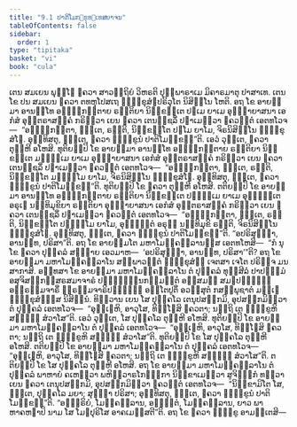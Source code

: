 ```yaml
---
title: "9.1 ປາຕິໂມກ຺ຂຸທ຺ເທສຍາຈນ"
tableOfContents: false
sidebar:
  order: 1
type: "tipitaka"
basket: "vi"
book: "cula"
---
```



<DynamicBreadcrumb />

<Division number="383" book="cula">

<Paragraph number="1854" book="cula">
ເຕນ ສມເຍນ ພຸທ຺ໂຘ ຠຄວາ ສາວຕ຺ຖິຍໍ ວິຫຣຕິ ປຸພ຺ພາຣາເມ ມິຄາຣມາຕຸ ປາສາເທ. ເຕນ ໂຂ ປນ ສມເຍນ ຠຄວາ ຕທຫຸໂປສເຖ ຠິກ຺ຂຸສໍຆປຣິວຸໂຕ ນິສິນ຺ໂນ ໂຫຕິ. ອຖ ໂຂ ອາຍສ຺ມາ ອານນ຺ໂທ ອຠິກ຺ກນ຺ຕາຍ ຣຕ຺ຕິຍາ ນິກ຺ຂນ຺ເຕ ປຐເມ ຍາເມ ອຸຏ຺ຐາຍາສນາ ເອກໍສໍ ອຸຕ຺ຕຣາສງ຺ຄໍ ກຣິຕ຺ວາ ເຍນ ຠຄວາ ເຕນຎ຺ຊລິໍ ປຓາເມຕ຺ວາ ຠຄວນ຺ຕໍ ເອຕທໂວຈ—  “ອຠິກ຺ກນ຺ຕາ, ຠນ຺ເຕ, ຣຕ຺ຕິ, ນິກ຺ຂນ຺ໂຕ ປຐໂມ ຍາໂມ, ຈິຣນິສິນ຺ໂນ ຠິກ຺ຂຸສໍໂຆ. ອຸທ຺ທິສຕຸ, ຠນ຺ເຕ, ຠຄວາ ຠິກ຺ຂູນໍ ປາຕິໂມກ຺ຂນ຺”ຕິ. ເອວໍ ວຸຕ຺ເຕ, ຠຄວາ ຕຸຓ຺ຫີ ອໂຫສິ.
</Paragraph>

<Paragraph number="1855" book="cula">
ທຸຕິຍມ຺ປິ ໂຂ ອາຍສ຺ມາ ອານນ຺ໂທ ອຠິກ຺ກນ຺ຕາຍ ຣຕ຺ຕິຍາ ນິກ຺ຂນ຺ເຕ ມຊ຺ຌິເມ ຍາເມ ອຸຏ຺ຐາຍາສນາ ເອກໍສໍ ອຸຕ຺ຕຣາສງ຺ຄໍ ກຣິຕ຺ວາ ເຍນ ຠຄວາ ເຕນຎ຺ຊລິໍ ປຓາເມຕ຺ວາ ຠຄວນ຺ຕໍ ເອຕທໂວຈ—  “ອຠິກ຺ກນ຺ຕາ, ຠນ຺ເຕ, ຣຕ຺ຕິ, ນິກ຺ຂນ຺ໂຕ ມຊ຺ຌິໂມ ຍາໂມ, ຈິຣນິສິນ຺ໂນ ຠິກ຺ຂຸສໍໂຆ. ອຸທ຺ທິສຕຸ, ຠນ຺ເຕ, ຠຄວາ ຠິກ຺ຂູນໍ ປາຕິໂມກ຺ຂນ຺”ຕິ. ທຸຕິຍມ຺ປິ ໂຂ ຠຄວາ ຕຸຓ຺ຫີ ອໂຫສິ.
</Paragraph>

<Paragraph number="1856" book="cula">
ຕຕິຍມ຺ປິ ໂຂ ອາຍສ຺ມາ ອານນ຺ໂທ ອຠິກ຺ກນ຺ຕາຍ ຣຕ຺ຕິຍາ ນິກ຺ຂນ຺ເຕ ປຈ຺ຉິເມ ຍາເມ ອຸທ຺ຘສ຺ເຕ ອຣຸເຓ ນນ຺ທິມຸຂິຍາ ຣຕ຺ຕິຍາ ອຸຏ຺ຐາຍາສນາ ເອກໍສໍ ອຸຕ຺ຕຣາສງ຺ຄໍ ກຣິຕ຺ວາ ເຍນ ຠຄວາ ເຕນຎ຺ຊລິໍ ປຓາເມຕ຺ວາ ຠຄວນ຺ຕໍ ເອຕທໂວຈ—  “ອຠິກ຺ກນ຺ຕາ, ຠນ຺ເຕ, ຣຕ຺ຕິ, ນິກ຺ຂນ຺ໂຕ ປຈ຺ຉິໂມ ຍາໂມ, ອຸທ຺ຘສ຺ຕໍ ອຣຸຓໍ ນນ຺ທິມຸຂິ ຣຕ຺ຕິ, ຈິຣນິສິນ຺ໂນ ຠິກ຺ຂຸສໍໂຆ. ອຸທ຺ທິສຕຸ, ຠນ຺ເຕ, ຠຄວາ ຠິກ຺ຂູນໍ ປາຕິໂມກ຺ຂນ຺”ຕິ. “ອປຣິສຸທ຺ຘາ, ອານນ຺ທ, ປຣິສາ”ຕິ.
</Paragraph>

<Paragraph number="1857" book="cula">
ອຖ ໂຂ ອາຍສ຺ມໂຕ ມຫາໂມຄ຺ຄລ຺ລານສ຺ສ ເອຕທໂຫສິ—  “ກໍ ນຸ ໂຂ ຠຄວາ ປຸຄ຺ຄລໍ ສນ຺ຘາຍ ເອວມາຫ—  ‘ອປຣິສຸທ຺ຘາ, ອານນ຺ທ, ປຣິສາ’”ຕິ? ອຖ ໂຂ ອາຍສ຺ມາ ມຫາໂມຄ຺ຄລ຺ລາໂນ ສພ຺ພາວນ຺ຕໍ ຠິກ຺ຂຸສໍຆໍ ເຈຕສາ ເຈໂຕ ປຣິຈ຺ຈ ມນສາກາສິ. ອທ຺ທສາ ໂຂ ອາຍສ຺ມາ ມຫາໂມຄ຺ຄລ຺ລາໂນ ຕໍ ປຸຄ຺ຄລໍ ທຸສ຺ສີລໍ ປາປຘມ຺ມໍ ອສຸຈິສງ຺ກສ຺ສຣສມາຈາຣໍ ປຏິຈ຺ຉນ຺ນກມ຺ມນ຺ຕໍ ອສ຺ສມຓໍ ສມຓປຏິຎ຺ຎໍ ອພ຺ຣຫ຺ມຈາຣິໍ ພ຺ຣຫ຺ມຈາຣິປຏິຎ຺ຎໍ ອນ຺ໂຕປູຕິໍ ອວສ຺ສຸຕໍ ກສມ຺ພຸຊາຕໍ ມຊ຺ເຌ ຠິກ຺ຂຸສໍຆສ຺ສ ນິສິນ຺ນໍ. ທິສ຺ວານ ເຍນ ໂສ ປຸຄ຺ຄໂລ ເຕນຸປສງ຺ກມິ, ອຸປສງ຺ກມິຕ຺ວາ ຕໍ ປຸຄ຺ຄລໍ ເອຕທໂວຈ—  “ອຸຏ຺ເຐຫິ, ອາວຸໂສ, ທິຏ຺ໂຐສິ ຠຄວຕາ; ນຕ຺ຖິ ເຕ ຠິກ຺ຂູຫິ ສທ຺ຘິໍ ສໍວາໂສ”ຕິ. ເອວໍ ວຸຕ຺ເຕ, ໂສ ປຸຄ຺ຄໂລ ຕຸຓ຺ຫີ ອໂຫສິ. ທຸຕິຍມ຺ປິ ໂຂ ອາຍສ຺ມາ ມຫາໂມຄ຺ຄລ຺ລາໂນ ຕໍ ປຸຄ຺ຄລໍ ເອຕທໂວຈ—  “ອຸຏ຺ເຐຫິ, ອາວຸໂສ, ທິຏ຺ໂຐສິ ຠຄວຕາ; ນຕ຺ຖິ ເຕ ຠິກ຺ຂູຫິ ສທ຺ຘິໍ ສໍວາໂສ”ຕິ. ທຸຕິຍມ຺ປິ ໂຂ ໂສ ປຸຄ຺ຄໂລ ຕຸຓ຺ຫີ ອໂຫສິ. ຕຕິຍມ຺ປິ ໂຂ ອາຍສ຺ມາ ມຫາໂມຄ຺ຄລ຺ລາໂນ ຕໍ ປຸຄ຺ຄລໍ ເອຕທໂວຈ—  “ອຸຏ຺ເຐຫິ, ອາວຸໂສ, ທິຏ຺ໂຐສິ ຠຄວຕາ; ນຕ຺ຖິ ເຕ ຠິກ຺ຂູຫິ ສທ຺ຘິໍ ສໍວາໂສ”ຕິ. ຕຕິຍມ຺ປິ ໂຂ ໂສ ປຸຄ຺ຄໂລ ຕຸຓ຺ຫີ ອໂຫສິ. ອຖ ໂຂ ອາຍສ຺ມາ ມຫາໂມຄ຺ຄລ຺ລາໂນ ຕໍ ປຸຄ຺ຄລໍ ພາຫາຍໍ ຄເຫຕ຺ວາ ພຫິທ຺ວາຣໂກຏ຺ຐກາ ນິກ຺ຂາເມຕ຺ວາ ສູຈິຆຏິກໍ ທຕ຺ວາ ເຍນ ຠຄວາ ເຕນຸປສງ຺ກມິ, ອຸປສງ຺ກມິຕ຺ວາ ຠຄວນ຺ຕໍ ເອຕທໂວຈ—  “ນິກ຺ຂາມິໂຕ ໂສ, ຠນ຺ເຕ, ປຸຄ຺ຄໂລ ມຍາ; ສຸທ຺ຘາ ປຣິສາ; ອຸທ຺ທິສຕຸ, ຠນ຺ເຕ, ຠຄວາ ຠິກ຺ຂູນໍ ປາຕິໂມກ຺ຂນ຺”ຕິ.
</Paragraph>

<Paragraph number="1858" book="cula">
“ອຈ຺ຉຣິຍໍ, ໂມຄ຺ຄລ຺ລານ, ອພ຺ຠຸຕໍ, ໂມຄ຺ຄລ຺ລານ, ຍາວ ພາຫາຄຫຓາປິ ນາມ ໂສ ໂມຆປຸຣິໂສ ອາຄເມສ຺ສຕີ”ຕິ. ອຖ ໂຂ ຠຄວາ ຠິກ຺ຂູ ອາມນ຺ເຕສິ—
</Paragraph>
</Division>